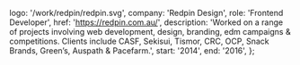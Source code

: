 
  logo: '/work/redpin/redpin.svg',
  company: 'Redpin Design',
  role: 'Frontend Developer',
  href: 'https://redpin.com.au/',
  description:
    'Worked on a range of projects involving web development, design, branding, edm campaigns & competitions. Clients include CASF, Sekisui, Tismor, CRC, OCP, Snack Brands, Green’s, Auspath & Pacefarm.',
  start: '2014',
  end: '2016',
};


